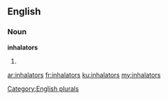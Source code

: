 ==English==

===Noun===
'''inhalators'''

# {{plural of|[[inhalator]]}}

[[Category:English plurals]]

[[ar:inhalators]]
[[fr:inhalators]]
[[ku:inhalators]]
[[my:inhalators]]